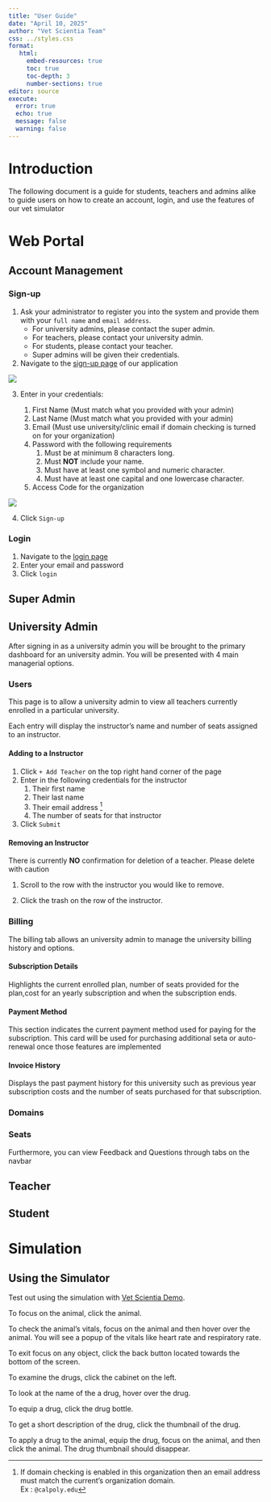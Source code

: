 ```yaml
---
title: "User Guide"
date: "April 10, 2025"
author: "Vet Scientia Team"
css: ../styles.css
format: 
   html:
     embed-resources: true
     toc: true
     toc-depth: 3
     number-sections: true
editor: source
execute: 
  error: true
  echo: true
  message: false
  warning: false
---
```


# Introduction

The following document is a guide for students, teachers and admins alike to guide users on how to create an account, login, and use the features of our vet simulator

# Web Portal

##  Account Management

### Sign-up

1. Ask your administrator to register you into the system and provide them with your `full name` and `email address`.
    - For university admins, please contact the super admin.
    - For teachers, please contact your university admin.
    - For students, please contact your teacher.
    - Super admins will be given their credentials.
2. Navigate to the [sign-up page](https://gray-bush-0c1bf981e.6.azurestaticapps.net/signup) of our application

![](../assets/signup/signup1.png)

3. Enter in your credentials:

    1. First Name (Must match what you provided with your admin)
    2. Last Name (Must match what you provided with your admin)
    3. Email (Must use university/clinic email if domain checking is turned on for your organization)
    4. Password with the following requirements 
        1. Must be at minimum 8 characters long.
        2. Must **NOT** include your name.
        3. Must have at least one symbol and numeric character.
        4. Must have at least one capital and one lowercase character.
    5. Access Code for the organization

![](../assets/signup/signup2.png)

4. Click `Sign-up`

### Login

1. Navigate to the [login page]()
2. Enter your email and password
3. Click `login`

## Super Admin

## University Admin

After signing in as a university admin you will be brought to the primary dashboard for an university admin.  You will be presented with 4 main managerial options.

### Users

This page is to allow a university admin to view all teachers currently enrolled in a particular university.

Each entry will display the instructor's name and number of seats assigned to an instructor.

#### Adding to a Instructor 

1. Click `+ Add Teacher` on the top right hand corner of the page
2. Enter in the following credentials for the instructor
    1. Their first name
    2. Their last name
    3. Their email address [^1]
    4. The number of seats for that instructor 

3. Click `Submit`


[^1]: If domain checking is enabled in this organization then an email address must match the current's organization domain.  
Ex : `@calpoly.edu`

#### Removing an Instructor

::: {.callout-caution collapse="true"}

There is currently **NO** confirmation for deletion of a teacher.  Please delete with caution
:::

1. Scroll to the row with the instructor you would like to remove.

2. Click the trash on the row of the instructor.
 
### Billing

The billing tab allows an university admin to manage the university billing history and options.

#### Subscription Details

Highlights the current enrolled plan, number of seats provided for the plan,cost for an yearly subscription and when the subscription ends.

#### Payment Method

This section indicates the current payment method used for paying for the subscription. This card will be used for purchasing additional seta or auto-renewal once those features are implemented  

#### Invoice History

Displays the past payment history for this university such as previous year subscription costs and the number of seats purchased for that subscription.

### Domains
### Seats

Furthermore, you can view Feedback and Questions through tabs on the navbar



## Teacher

## Student


# Simulation

## Using the Simulator
Test out using the simulation with [Vet Scientia Demo](https://vs-capstone.itch.io/vs-demo).

To focus on the animal, click the animal.

To check the animal's vitals, focus on the animal and then hover over the animal. You will see a popup of the vitals like heart rate and respiratory rate.

To exit focus on any object, click the back button located towards the bottom of the screen.

To examine the drugs, click the cabinet on the left.

To look at the name of the a drug, hover over the drug.

To equip a drug, click the drug bottle.

To get a short description of the drug, click the thumbnail of the drug.

To apply a drug to the animal, equip the drug, focus on the animal, and then click the animal. The drug thumbnail should disappear.

